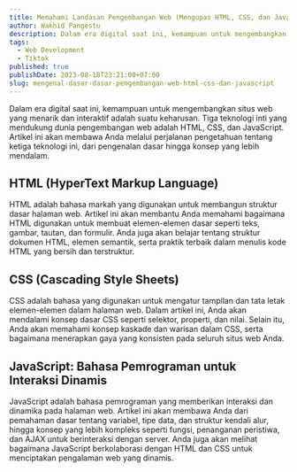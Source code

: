```yaml
---
title: Memahami Landasan Pengembangan Web (Mengupas HTML, CSS, dan JavaScript dari Dasar)
author: Wakhid Pangestu
description: Dalam era digital saat ini, kemampuan untuk mengembangkan situs web yang menarik dan interaktif adalah suatu keharusan. Tiga teknologi inti yang mendukung dunia pengembangan web adalah HTML, CSS, dan JavaScript. Artikel ini akan membawa Anda melalui perjalanan pengetahuan tentang ketiga teknologi ini, dari pengenalan dasar hingga konsep yang lebih mendalam.
tags:
  - Web Development
  - Tiktok
published: true
publishDate: 2023-08-18T23:21:00+07:00
slug: mengenal-dasar-dasar-pengembangan-web-html-css-dan-javascript
---
```


Dalam era digital saat ini, kemampuan untuk mengembangkan situs web yang menarik dan interaktif adalah suatu keharusan. Tiga teknologi inti yang mendukung dunia pengembangan web adalah HTML, CSS, dan JavaScript. Artikel ini akan membawa Anda melalui perjalanan pengetahuan tentang ketiga teknologi ini, dari pengenalan dasar hingga konsep yang lebih mendalam.

## HTML (HyperText Markup Language)

HTML adalah bahasa markah yang digunakan untuk membangun struktur dasar halaman web. Artikel ini akan membantu Anda memahami bagaimana HTML digunakan untuk membuat elemen-elemen dasar seperti teks, gambar, tautan, dan formulir. Anda juga akan belajar tentang struktur dokumen HTML, elemen semantik, serta praktik terbaik dalam menulis kode HTML yang bersih dan terstruktur.

## CSS (Cascading Style Sheets)

CSS adalah bahasa yang digunakan untuk mengatur tampilan dan tata letak elemen-elemen dalam halaman web. Dalam artikel ini, Anda akan mendalami konsep dasar CSS seperti selektor, properti, dan nilai. Selain itu, Anda akan memahami konsep kaskade dan warisan dalam CSS, serta bagaimana menerapkan gaya yang konsisten pada seluruh situs web Anda.

## JavaScript: Bahasa Pemrograman untuk Interaksi Dinamis

JavaScript adalah bahasa pemrograman yang memberikan interaksi dan dinamika pada halaman web. Artikel ini akan membawa Anda dari pemahaman dasar tentang variabel, tipe data, dan struktur kendali alur, hingga konsep yang lebih kompleks seperti fungsi, penanganan peristiwa, dan AJAX untuk berinteraksi dengan server. Anda juga akan melihat bagaimana JavaScript berkolaborasi dengan HTML dan CSS untuk menciptakan pengalaman web yang dinamis.
